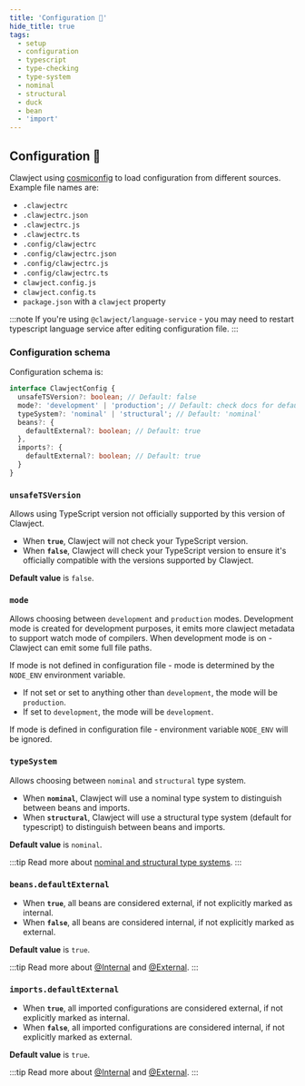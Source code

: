 ```yaml
---
title: 'Configuration 🔮'
hide_title: true
tags:
  - setup
  - configuration
  - typescript
  - type-checking
  - type-system
  - nominal
  - structural
  - duck
  - bean
  - 'import'
---
```


## Configuration 🔮

Clawject using [cosmiconfig](https://github.com/cosmiconfig/cosmiconfig) to load configuration from different sources.
Example file names are:

- `.clawjectrc`
- `.clawjectrc.json`
- `.clawjectrc.js`
- `.clawjectrc.ts`
- `.config/clawjectrc`
- `.config/clawjectrc.json`
- `.config/clawjectrc.js`
- `.config/clawjectrc.ts`
- `clawject.config.js`
- `clawject.config.ts`
- `package.json` with a `clawject` property

:::note
If you're using `@clawject/language-service` - you may need to restart typescript language service after editing configuration file.
:::

### Configuration schema

Configuration schema is:

```typescript
interface ClawjectConfig {
  unsafeTSVersion?: boolean; // Default: false
  mode?: 'development' | 'production'; // Default: check docs for default value
  typeSystem?: 'nominal' | 'structural'; // Default: 'nominal'
  beans?: {
    defaultExternal?: boolean; // Default: true
  },
  imports?: {
    defaultExternal?: boolean; // Default: true
  }
}
```

### `unsafeTSVersion`

Allows using TypeScript version not officially supported by this version of Clawject.

- When **`true`**, Clawject will not check your TypeScript version.
- When **`false`**, Clawject will check your TypeScript version to ensure it's officially compatible with the versions supported by Clawject.

**Default value** is `false`.

### `mode`

Allows choosing between `development` and `production` modes.
Development mode is created for development purposes, it emits more clawject metadata to support watch mode of compilers.
When development mode is on - Clawject can emit some full file paths.

If mode is not defined in configuration file - mode is determined by the `NODE_ENV` environment variable.
- If not set or set to anything other than `development`, the mode will be `production`.
- If set to `development`, the mode will be `development`.

If mode is defined in configuration file - environment variable `NODE_ENV` will be ignored.

### `typeSystem`

Allows choosing between `nominal` and `structural` type system.

- When **`nominal`**, Clawject will use a nominal type system to distinguish between beans and imports.
- When **`structural`**, Clawject will use a structural type system (default for typescript) to distinguish between beans and imports.

**Default value** is `nominal`.

:::tip
Read more about [nominal and structural type systems](/docs/core-concepts/type-system).
:::

### `beans.defaultExternal`

- When **`true`**, all beans are considered external, if not explicitly marked as internal.
- When **`false`**, all beans are considered internal, if not explicitly marked as external.

**Default value** is `true`.

:::tip
Read more about [@Internal](/docs/fundamentals/internal-external#when-target-is-bean) and [@External](/docs/fundamentals/internal-external#when-target-is-bean-1).
:::

### `imports.defaultExternal`

- When **`true`**, all imported configurations are considered external, if not explicitly marked as internal.
- When **`false`**, all imported configurations are considered internal, if not explicitly marked as external.

**Default value** is `true`.

:::tip
Read more about [@Internal](/docs/fundamentals/internal-external#when-target-is-imported-configuration) and [@External](/docs/fundamentals/internal-external#when-target-is-imported-configuration-1).
:::
